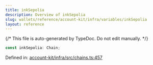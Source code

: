 ```yaml
---
title: inkSepolia
description: Overview of inkSepolia
slug: wallets/reference/account-kit/infra/variables/inkSepolia
layout: reference
---
```


{/* This file is auto-generated by TypeDoc. Do not edit manually. */}

```ts
const inkSepolia: Chain;
```

Defined in: [account-kit/infra/src/chains.ts:457](https://github.com/alchemyplatform/aa-sdk/blob/17aad1f572375d42a06c7e3238078a88a435d459/account-kit/infra/src/chains.ts#L457)
